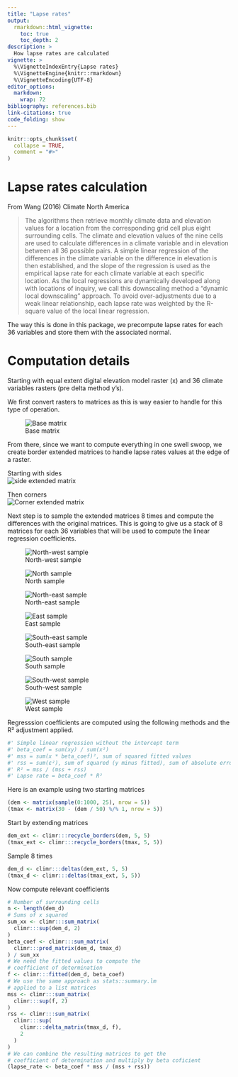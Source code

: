 ```yaml
---
title: "Lapse rates"
output: 
  rmarkdown::html_vignette:
    toc: true
    toc_depth: 2
description: >
  How lapse rates are calculated
vignette: >
  %\VignetteIndexEntry{Lapse rates}
  %\VignetteEngine{knitr::rmarkdown}
  %\VignetteEncoding{UTF-8}
editor_options: 
  markdown: 
    wrap: 72
bibliography: references.bib
link-citations: true
code_folding: show
---
```


```r
knitr::opts_chunk$set(
  collapse = TRUE,
  comment = "#>"
)
```

# Lapse rates calculation

From Wang (2016) Climate North America

 > The algorithms then retrieve monthly climate data and elevation values for a location from the corresponding grid cell plus eight surrounding cells. The climate and elevation values of the nine cells are used to calculate differences in a climate variable and in elevation between all 36 possible pairs. A simple linear regression of the differences in the climate variable on the difference in elevation is then established, and the slope of the regression is used as the empirical lapse rate for each climate variable at each specific location. As the local regressions are dynamically developed along with locations of inquiry, we call this downscaling method a “dynamic local downscaling” approach. To avoid over-adjustments due to a weak linear relationship, each lapse rate was weighted by the R-square value of the local linear regression.
 
The way this is done in this package, we precompute lapse rates for each 36 variables and store them with the associated normal.

# Computation details

Starting with equal extent digital elevation model raster (x) and 36 climate variables rasters (pre delta method y's).

We first convert rasters to matrices as this is way easier to handle for this type of operation.  
  
![Base matrix](./grid.svg)  
  
From there, since we want to compute everything in one swell swoop, we create border extended matrices to handle lapse rates values at the edge of a raster.
  
Starting with sides  
![side extended matrix](./grid2.svg)  
  
Then corners  
![Corner extended matrix](./grid3.svg)  
  
Next step is to sample the extended matrices 8 times and compute the differences with the original matrices. This is going to give us a stack of 8 matrices for each 36 variables that will be used to compute the linear regression coefficients.
  
![North-west sample](./grid4.svg)  
  
![North sample](./grid5.svg)  
  
![North-east sample](./grid6.svg)  
  
![East sample](./grid7.svg)  
  
![South-east sample](./grid8.svg)  
  
![South sample](./grid9.svg)  
  
![South-west sample](./grid10.svg)  
  
![West sample](./grid11.svg)  
  
Regresssion coefficients are computed using the following methods and the R² adjustment applied.

```r
#' Simple linear regression without the intercept term
#' beta_coef = sum(xy) / sum(x²)
#' mss = sum(x * beta_coef)², sum of squared fitted values
#' rss = sum(ε²), sum of squared (y minus fitted), sum of absolute errors
#' R² = mss / (mss + rss)
#' Lapse rate = beta_coef * R²
```

Here is an example using two starting matrices

```r
(dem <- matrix(sample(0:1000, 25), nrow = 5))
(tmax <- matrix(30 - (dem / 50) %/% 1, nrow = 5))
```

Start by extending matrices

```r
dem_ext <- climr:::recycle_borders(dem, 5, 5)
(tmax_ext <- climr:::recycle_borders(tmax, 5, 5))
```

Sample 8 times

```r
dem_d <- climr:::deltas(dem_ext, 5, 5)
(tmax_d <- climr:::deltas(tmax_ext, 5, 5))
```

Now compute relevant coefficients
```r
# Number of surrounding cells
n <- length(dem_d)
# Sums of x squared
sum_xx <- climr:::sum_matrix(
  climr:::sup(dem_d, 2)
)
beta_coef <- climr:::sum_matrix(
  climr:::prod_matrix(dem_d, tmax_d)
) / sum_xx
# We need the fitted values to compute the
# coefficient of determination
f <- climr:::fitted(dem_d, beta_coef)
# We use the same approach as stats::summary.lm
# applied to a list matrices
mss <- climr:::sum_matrix(
  climr:::sup(f, 2)
)
rss <- climr:::sum_matrix(
  climr:::sup(
    climr:::delta_matrix(tmax_d, f),
    2
  )
)
# We can combine the resulting matrices to get the
# coefficient of determination and multiply by beta coficient
(lapse_rate <- beta_coef * mss / (mss + rss))
```
